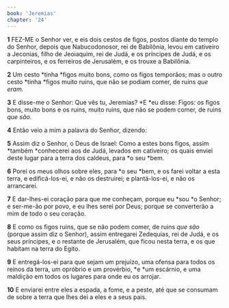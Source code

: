```yaml
---
book: 'Jeremias'
chapter: '24'
---
```


**1** FEZ-ME o Senhor ver, e eis dois cestos de figos, postos diante do templo do Senhor, depois que Nabucodonosor, rei de Babilônia, levou em cativeiro a Jeconias, filho de Jeoiaquim, rei de Judá, e os príncipes de Judá, e os carpinteiros, e os ferreiros de Jerusalém, e os trouxe a Babilônia.

**2** Um cesto *tinha *figos muito bons, como os figos temporãos; mas o outro cesto *tinha *figos muito ruins, que não se podiam comer, de ruins _que eram._

**3** E disse-me o Senhor: Que vês tu, Jeremias? *E *eu disse: Figos: os figos bons, muito bons e os ruins, muito ruins, que não se podem comer, de ruins _que são._

**4** Então veio a mim a palavra do Senhor, dizendo:

**5** Assim diz o Senhor, o Deus de Israel: Como a estes bons figos, assim *também *conhecerei aos de Judá, levados em cativeiro; os quais enviei deste lugar para a terra dos caldeus, para *o seu *bem.

**6** Porei os meus olhos sobre eles, para *o seu *bem, e os farei voltar a esta terra, e edificá-los-ei, e não os destruirei; e plantá-los-ei, e não os arrancarei.

**7** E dar-lhes-ei coração para que me conheçam, porque eu *sou *o Senhor; e ser-me-ão por povo, e eu lhes serei por Deus; porque se converterão a mim de todo o seu coração.

**8** E como os figos ruins, que se não podem comer, de ruins _que são_ (porque assim diz o Senhor), assim entregarei Zedequias, rei de Judá, e os seus príncipes, e o restante de Jerusalém, que ficou nesta terra, e os que habitam na terra do Egito.

**9** E entregá-los-ei para que sejam um prejuízo, uma ofensa para todos os reinos da terra, um opróbrio e um provérbio, *e *um escárnio, e uma maldição em todos os lugares para onde eu os arrojar.

**10** E enviarei entre eles a espada, a fome, e a peste, até que se consumam de sobre a terra que lhes dei a eles e a seus pais.
